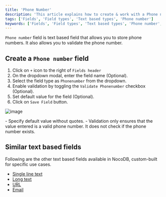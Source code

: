 ```yaml
---
title: 'Phone Number'
description: 'This article explains how to create & work with a Phone number field.'
tags: ['Fields', 'Field types', 'Text based types', 'Phone number']
keywords: ['Fields', 'Field types', 'Text based types', 'Phone number', 'Create phone number field']
---
```



`Phone number` field is text based field that allows you to store phone numbers. It also allows you to validate the phone number.

## Create a `Phone number` field
1. Click on `+` icon to the right of `Fields header`
2. On the dropdown modal, enter the field name (Optional).
3. Select the field type as `Phonenumber` from the dropdown.
4. Enable validation by toggling the `Validate Phonenumber` checkbox (Optional).
5. Set default value for the field (Optional).
6. Click on `Save Field` button.

![image](/img/v2/fields/types/phonenumber.png)

<Callout type="note">
- Specify default value without quotes.
- Validation only ensures that the value entered is a valid phone number. It does not check if the phone number exists.
</Callout>

## Similar text based fields
Following are the other text based fields available in NocoDB, custom-built for specific use cases.
- [Single line text](/docs/product-docs/fields/field-types/text-based/single-line-text)
- [Long text](/docs/product-docs/fields/field-types/text-based/long-text)
- [URL](/docs/product-docs/fields/field-types/text-based/url)
- [Email](/docs/product-docs/fields/field-types/text-based/email)


